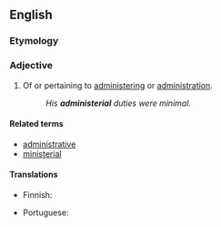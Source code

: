 ==English==

===Etymology===
{{suffix|en|administer|ial}}

===Adjective===
{{en-adj}}

# Of or pertaining to [[administering]] or [[administration]].
#: ''His '''administerial''' duties were minimal.''

====Related terms====
* [[administrative]]
* [[ministerial]]

====Translations====
{{trans-top|of or pertaining to administering or administration}}
* Finnish: {{t+|fi|hallinnollinen}}
{{trans-mid}}
* Portuguese: {{t+|pt|administrativo}}
{{trans-bottom}}